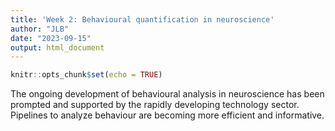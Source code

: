 ```yaml
---
title: 'Week 2: Behavioural quantification in neuroscience'
author: "JLB"
date: "2023-09-15"
output: html_document
---
```


```r
knitr::opts_chunk$set(echo = TRUE)
```

The ongoing development of behavioural analysis in neuroscience has been prompted and supported by the rapidly developing technology sector. Pipelines to analyze behaviour are becoming more efficient and informative. 


